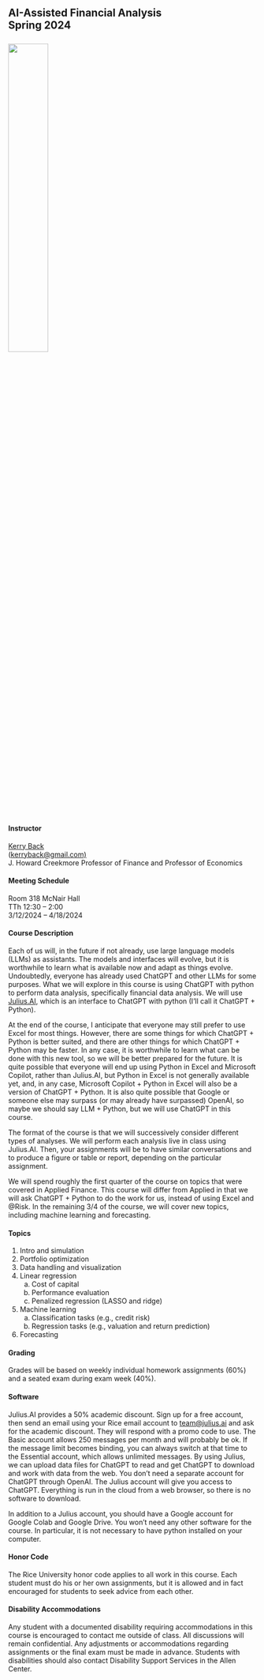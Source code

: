 
## AI-Assisted Financial Analysis<br>Spring 2024<br><br>![](images/RiceBusiness-transparent-logo-sm.png){width=40%} 


#### Instructor

[Kerry Back](https://kerryback.com)<br> (<a href="mailto:kerryback@gmail.com">kerryback@gmail.com)</a><br>
J. Howard Creekmore Professor of Finance and Professor of Economics

#### Meeting Schedule

Room 318 McNair Hall<br>
TTh 12:30 -- 2:00<br>
3/12/2024 -- 4/18/2024

#### Course Description

Each of us will, in the future if not already, use large language models (LLMs) as assistants.  The models and interfaces will evolve, but it is worthwhile to learn what is available now and adapt as things evolve.  Undoubtedly, everyone has already used ChatGPT and other LLMs for some purposes.  What we will explore in this course is using ChatGPT with python to perform data analysis, specifically financial data analysis.  We will use [Julius.AI](https://julius.ai/), which is an interface to ChatGPT with python (I'll call it ChatGPT + Python). 

At the end of the course, I anticipate that everyone may still prefer to use Excel for most things.  However, there are some things for which ChatGPT + Python is better suited, and there are other things for which ChatGPT + Python may be faster.  In any case, it is worthwhile to learn what can be done with this new tool, so we will be better prepared for the future.  It is quite possible that everyone will end up using Python in Excel and Microsoft Copilot, rather than Julius.AI, but Python in Excel is not generally available yet, and, in any case, Microsoft Copilot + Python in Excel will also be a version of ChatGPT + Python.  It is also quite possible that Google or someone else may surpass (or may already have surpassed) OpenAI, so maybe we should say LLM + Python, but we will use ChatGPT in this course.

The format of the course is that we will successively consider different types of analyses.  We will perform each analysis live in class using Julius.AI.  Then, your assignments will be to have similar conversations and to produce a figure or table or report, depending on the particular assignment.  

We will spend roughly the first quarter of the course on topics that were covered in Applied Finance.  This course will differ from Applied in that we will ask ChatGPT + Python to do the work for us, instead of using Excel and @Risk.  In the remaining 3/4 of the course, we will cover new topics, including machine learning and forecasting.

#### Topics

1.  Intro and simulation
2.  Portfolio optimization
3.  Data handling and visualization
4.  Linear regression
    a) Cost of capital
    b) Performance evaluation
    c) Penalized regression (LASSO and ridge)
5.  Machine learning  
    a) Classification tasks (e.g., credit risk)
    b) Regression tasks (e.g., valuation and return prediction)
6.  Forecasting


#### Grading

Grades will be based on weekly individual homework assignments (60%) and a seated exam during exam week (40%).

#### Software

Julius.AI provides a 50% academic discount.  Sign up for a free account, then send an email using your Rice email account to [team@julius.ai](mailto:team@julius.ai) and ask for the academic discount.  They will respond with a promo code to use.  The Basic account allows 250 messages per month and will probably be ok.  If the message limit becomes binding, you can always switch at that time to the Essential account, which allows unlimited messages.  By using Julius, we can upload data files for ChatGPT to read and get ChatGPT to download and work with data from the web.  You don't need a separate account for ChatGPT through OpenAI.  The Julius account will give you access to ChatGPT.  Everything is run in the cloud from a web browser, so there is no software to download. 

In addition to a Julius account, you should have a Google account for Google Colab and Google Drive.  You won't need any other software for the course.  In particular, it is not necessary to have python installed on your computer.

#### Honor Code

The Rice University honor code applies to all work in this course.  Each student must do his or her own assignments, but it is allowed and in fact encouraged for students to seek advice from each other. 

#### Disability Accommodations

Any student with a documented disability requiring accommodations in this course is encouraged to
contact me outside of class. All discussions will remain confidential. Any adjustments or accommodations
regarding assignments or the final exam must be made in advance. Students with disabilities
should also contact Disability Support Services in the Allen Center.





